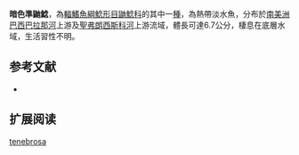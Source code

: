{{Speciesbox
| name = 暗色準鼬鯰
| image = 
| image_width = 250px
| status = NE
| status_system = IUCN3.1
| genus = Phenacorhamdia
| species = tenebrosa
| authority = [[Schubart|Schubart]], 1964
| synonyms = *''Imparfinis tenebrosus '',Schubart, 1964 
*''Heptapterus tenebrosus'',Schubart, 1964 
}}

'''暗色準鼬鯰'''，為[[輻鰭魚綱|輻鰭魚綱]][[鯰形目|鯰形目]][[鼬鯰科|鼬鯰科]]的其中一[[種|種]]，為熱帶淡水魚，分布於[[南美洲|南美洲]][[巴西|巴西]][[巴拉那河|巴拉那河]]上游及[[聖弗朗西斯科河|聖弗朗西斯科河]]上游流域，體長可達6.7公分，棲息在底層水域，生活習性不明。

==参考文献==
*{{FishBase_species|genus=Phenacorhamdia|species=tenebrosa|year=2015|month=6}}

== 扩展阅读 ==
{{refbegin}}
{{wikispecies-inline|Phenacorhamdia tenebrosa|暗色準鼬鯰}}
{{refend}}
{{Taxonbar|from=Q6430424}}

[[Category:準鼬鯰屬|tenebrosa]]